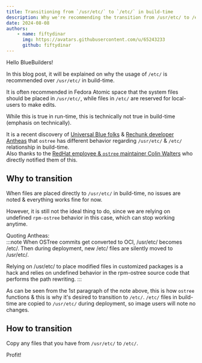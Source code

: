 ```yaml
---
title: Transitioning from `/usr/etc/` to `/etc/` in build-time
description: Why we're recommending the transition from /usr/etc/ to /etc/ in build-time & instructions to do it.
date: 2024-08-08
authors:
    - name: fiftydinar
      img: https://avatars.githubusercontent.com/u/65243233
      github: fiftydinar
---
```


Hello BlueBuilders!

In this blog post, it will be explained on why the usage of `/etc/` is recommended over `/usr/etc/` in build-time.

It is often recommended in Fedora Atomic space that the system files should be placed in `/usr/etc/`, while files in `/etc/` are reserved for local-users to make edits.

While this is true in run-time, this is technically not true in build-time (emphasis on technically).

It is a recent discovery of [Universal Blue folks](https://github.com/ublue-os) & [Rechunk developer Antheas](https://github.com/antheas) that `ostree` has different behavior regarding `/usr/etc/` & `/etc/` relationship in build-time.  
Also thanks to the [RedHat employee & `ostree` maintainer Colin Walters](https://github.com/cgwalters) who directly notified them of this.

## Why to transition
When files are placed directly to `/usr/etc/` in build-time, no issues are noted & everything works fine for now.

However, it is still not the ideal thing to do, since we are relying on undefined `rpm-ostree` behavior in this case, which can stop working anytime.

Quoting Antheas:  
:::note
When OSTree commits get converted to OCI, /usr/etc/ becomes /etc/.
Then during deployment, new /etc/ files are silently moved to /usr/etc/.

Relying on /usr/etc/ to place modified files in customized packages is a hack
and relies on undefined behavior in the rpm-ostree source code that performs
the path rewriting.
:::

As can be seen from the 1st paragraph of the note above, this is how `ostree` functions & this is why it's desired to transition to `/etc/`.
`/etc/` files in build-time are copied to `/usr/etc/` during deployment, so image users will note no changes.

## How to transition

Copy any files that you have from `/usr/etc/` to `/etc/`.

Profit!
